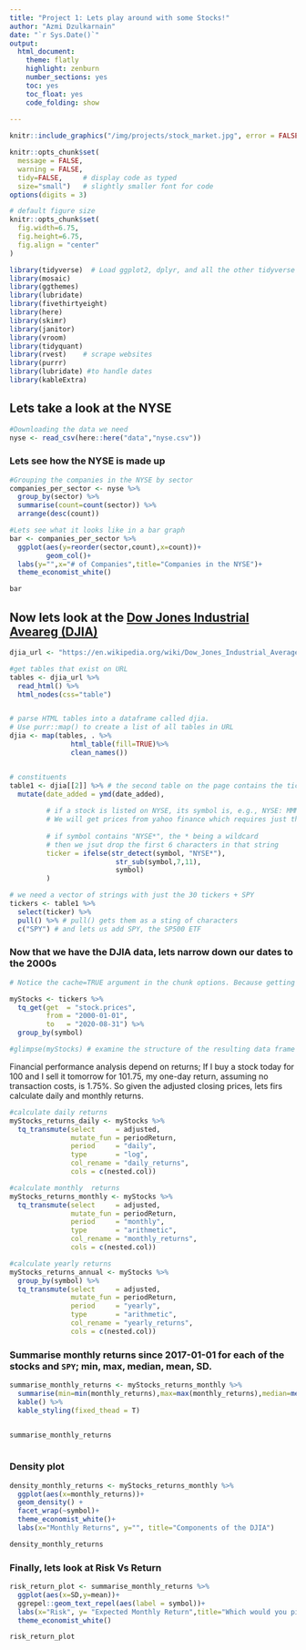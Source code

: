 ```yaml
---
title: "Project 1: Lets play around with some Stocks!"
author: "Azmi Dzulkarnain"
date: "`r Sys.Date()`"
output:
  html_document:
    theme: flatly
    highlight: zenburn
    number_sections: yes
    toc: yes
    toc_float: yes
    code_folding: show
    
---
```


```r
knitr::include_graphics("/img/projects/stock_market.jpg", error = FALSE)
```

```r
knitr::opts_chunk$set(
  message = FALSE, 
  warning = FALSE, 
  tidy=FALSE,     # display code as typed
  size="small")   # slightly smaller font for code
options(digits = 3)

# default figure size
knitr::opts_chunk$set(
  fig.width=6.75, 
  fig.height=6.75,
  fig.align = "center"
)
```


```r
library(tidyverse)  # Load ggplot2, dplyr, and all the other tidyverse packages
library(mosaic)
library(ggthemes)
library(lubridate)
library(fivethirtyeight)
library(here)
library(skimr)
library(janitor)
library(vroom)
library(tidyquant)
library(rvest)    # scrape websites
library(purrr)  
library(lubridate) #to handle dates
library(kableExtra)
```





## Lets take a look at the NYSE

```r
#Downloading the data we need
nyse <- read_csv(here::here("data","nyse.csv"))
```

### Lets see how the NYSE is made up

```r
#Grouping the companies in the NYSE by sector
companies_per_sector <- nyse %>% 
  group_by(sector) %>%
  summarise(count=count(sector)) %>% 
  arrange(desc(count))

#Lets see what it looks like in a bar graph
bar <- companies_per_sector %>% 
  ggplot(aes(y=reorder(sector,count),x=count))+
         geom_col()+
  labs(y="",x="# of Companies",title="Companies in the NYSE")+
  theme_economist_white()

bar


```

## Now lets look at the [Dow Jones Industrial Aveareg (DJIA)](https://en.wikipedia.org/wiki/Dow_Jones_Industrial_Average)

```r

djia_url <- "https://en.wikipedia.org/wiki/Dow_Jones_Industrial_Average"

#get tables that exist on URL
tables <- djia_url %>% 
  read_html() %>% 
  html_nodes(css="table")


# parse HTML tables into a dataframe called djia. 
# Use purr::map() to create a list of all tables in URL
djia <- map(tables, . %>% 
               html_table(fill=TRUE)%>% 
               clean_names())


# constituents
table1 <- djia[[2]] %>% # the second table on the page contains the ticker symbols
  mutate(date_added = ymd(date_added),
         
         # if a stock is listed on NYSE, its symbol is, e.g., NYSE: MMM
         # We will get prices from yahoo finance which requires just the ticker
         
         # if symbol contains "NYSE*", the * being a wildcard
         # then we jsut drop the first 6 characters in that string
         ticker = ifelse(str_detect(symbol, "NYSE*"),
                          str_sub(symbol,7,11),
                          symbol)
         )

# we need a vector of strings with just the 30 tickers + SPY
tickers <- table1 %>% 
  select(ticker) %>% 
  pull() %>% # pull() gets them as a sting of characters
  c("SPY") # and lets us add SPY, the SP500 ETF

```


### Now that we have the DJIA data, lets narrow down our dates to the 2000s

```r
# Notice the cache=TRUE argument in the chunk options. Because getting data is time consuming, # cache=TRUE means that once it downloads data, the chunk will not run again next time you knit your Rmd

myStocks <- tickers %>% 
  tq_get(get  = "stock.prices",
         from = "2000-01-01",
         to   = "2020-08-31") %>%
  group_by(symbol) 

#glimpse(myStocks) # examine the structure of the resulting data frame
```

Financial performance analysis depend on returns; If I buy a stock today for 100 and I sell it tomorrow for 101.75, my one-day return, assuming no transaction costs, is 1.75%. So given the adjusted closing prices, lets firs calculate daily and monthly returns.


```r
#calculate daily returns
myStocks_returns_daily <- myStocks %>%
  tq_transmute(select     = adjusted, 
               mutate_fun = periodReturn, 
               period     = "daily", 
               type       = "log",
               col_rename = "daily_returns",
               cols = c(nested.col))  

#calculate monthly  returns
myStocks_returns_monthly <- myStocks %>%
  tq_transmute(select     = adjusted, 
               mutate_fun = periodReturn, 
               period     = "monthly", 
               type       = "arithmetic",
               col_rename = "monthly_returns",
               cols = c(nested.col)) 

#calculate yearly returns
myStocks_returns_annual <- myStocks %>%
  group_by(symbol) %>%
  tq_transmute(select     = adjusted, 
               mutate_fun = periodReturn, 
               period     = "yearly", 
               type       = "arithmetic",
               col_rename = "yearly_returns",
               cols = c(nested.col))
```

### Summarise monthly returns since 2017-01-01 for each of the stocks and `SPY`; min, max, median, mean, SD.

```r

summarise_monthly_returns <- myStocks_returns_monthly %>% 
  summarise(min=min(monthly_returns),max=max(monthly_returns),median=median(monthly_returns),mean = mean(monthly_returns),SD=sd(monthly_returns)) %>% 
  kable() %>% 
  kable_styling(fixed_thead = T)


summarise_monthly_returns
  

```

### Density plot

```r

density_monthly_returns <- myStocks_returns_monthly %>% 
  ggplot(aes(x=monthly_returns))+
  geom_density() + 
  facet_wrap(~symbol)+
  theme_economist_white()+
  labs(x="Monthly Returns", y="", title="Components of the DJIA")

density_monthly_returns
```


### Finally, lets look at Risk Vs Return

```r
risk_return_plot <- summarise_monthly_returns %>%
  ggplot(aes(x=SD,y=mean))+
  ggrepel::geom_text_repel(aes(label = symbol))+
  labs(x="Risk", y= "Expected Monthly Return",title="Which would you pick?")+
  theme_economist_white()

risk_return_plot
  

```

